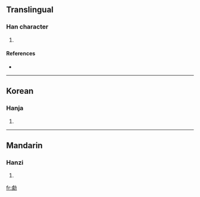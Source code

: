 ==Translingual==

===Han character===
{{Han char|rn=19|rad=力|as=13|sn=15|four=|canj=X卜人大尸 (XYOKS), 卜人大尸 (YOKS)}}

# {{defn|Han|sort=力13}}

====References====
* {{Han ref|kx=0149.280|dkj=02454|dj=0337.110|hdz=10381.100|uh=52EE|ud=21230}}

----

==Korean==

===Hanja===
{{ko-hanja|hangeul=거|rv=geo|mr=kŏ}}

# {{defn|Korean}}

----

==Mandarin==

===Hanzi===
{{cmn-hanzi|pin=[[jù]] ([[ju4]])|wg=chü<sup>4</sup>}}

# {{defn|Mandarin}}

[[fr:勮]]